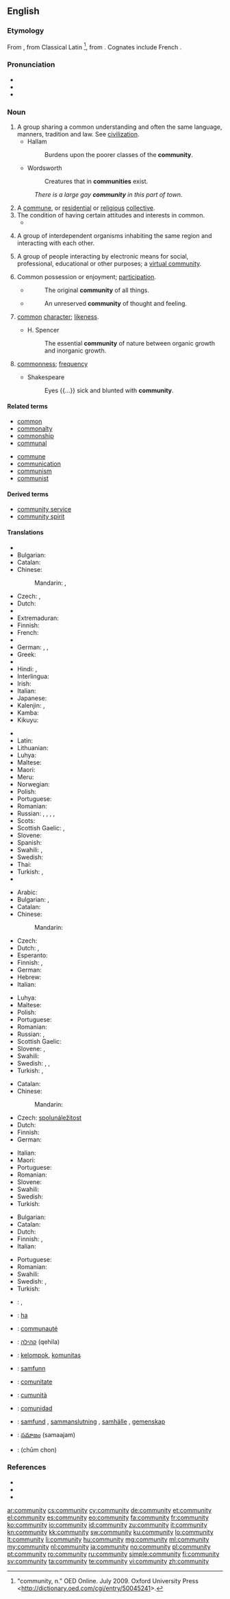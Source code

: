 {{wikipedia|dab=community (disambiguation)|community}}
==English==

===Etymology===
From {{etyl|fro|en}} {{term|lang=fro|communité}}, from Classical Latin {{term|lang=la|communitas}}<ref>"community, n." OED Online. July 2009. Oxford University Press <http://dictionary.oed.com/cgi/entry/50045241>.</ref>, from {{term|lang=la|communis|commūnis|common}}. Cognates include French {{term|communauté|lang=fr}}.

===Pronunciation===
* {{IPA|/k(ə)ˈmjunəti/|/k(ə)ˈmjunəɾi/}}
* {{audio|en-us-community.ogg|Audio (US)}}
* {{audio|en-ca-community.ogg|Audio (CA)}}

===Noun===
{{wikipedia}}
{{en-noun|communit|ies}}

# A group sharing a common understanding and often the same language, manners, tradition and law. See [[civilization]].
#* Hallam
#*: Burdens upon the poorer classes of the '''community'''.
#* Wordsworth
#*: Creatures that in '''communities''' exist.
#: ''There is a large gay '''community''' in this part of town.''
# A [[commune]], or [[residential]] or [[religious]] [[collective]].
# The condition of having certain attitudes and interests in common.
#*{{quote-magazine|date=2013-06-07|author={{w|Joseph Stiglitz}}
|volume=188|issue=26|page=19|magazine={{w|The Guardian Weekly}}
|title=[http://www.guardian.co.uk/commentisfree/2013/may/27/globalisation-is-about-taxes-too Globalisation is about taxes too]
|passage=It is time the international '''community''' faced the reality: we have an unmanageable, unfair, distortionary global tax regime. It is a tax system that is pivotal in creating the increasing inequality that marks most advanced countries today – with America standing out in the forefront and the UK not far behind.}}
# {{context|ecology|lang=en}} A group of interdependent organisms inhabiting the same region and interacting with each other.
# {{context|internet|lang=en}} A group of people interacting by electronic means for social, professional, educational or other purposes; a [[virtual community]].
# {{context|obsolete|lang=en}} Common possession or enjoyment; [[participation]].
#* {{w|John Locke}}
#*: The original '''community''' of all things.
#* {{w|Washington Irving}}
#*: An unreserved '''community''' of thought and feeling.
#: {{usex|a '''community''' of goods}}
# {{context|obsolete|lang=en}} [[common]] [[character]]; [[likeness]].
#* H. Spencer
#*: The essential '''community''' of nature between organic growth and inorganic growth.
# {{context|obsolete|lang=en}} [[commonness]]; [[frequency]]
#* Shakespeare
#*: Eyes {{...}} sick and blunted with '''community'''.

====Related terms====
{{rel-top}}
* [[common]]
* [[commonalty]]
* [[commonship]]
* [[communal]]
{{rel-mid}}
* [[commune]]
* [[communication]]
* [[communism]]
* [[communist]]
{{rel-bottom}}

====Derived terms====
* [[community service]]
* [[community spirit]]

====Translations====
{{trans-top|group of people sharing a common understanding}}
* {{trreq|ar}}
* Bulgarian: {{t+|bg|общество|n|tr=óbštestvo}}
* Catalan: {{t+|ca|comunitat|f}}
* Chinese:
*: Mandarin: {{t|cmn|社團|sc=Hani}}, {{t|cmn|社团|tr=shètuán|sc=Hani}}
* Czech: {{t+|cs|společenství|n}}, {{t-|cs|komunita|f}}
* Dutch: {{t+|nl|gemeenschap|f}}
* {{trreq|eo}}
* Extremaduran: {{tø|ext|comuniá|f}}
* Finnish: {{t+|fi|yhteisö}}
* French: {{t+|fr|communauté|f}}
* {{trreq|ka}}
* German: {{t+|de|Gemeinschaft|f}}, {{t+|de|Gesellschaft|f}}, {{t-|de|Community|f}} {{qualifier|internet}}
* Greek: {{t+|el|κοινότητα|f|tr=koinótita}}
* {{trreq|he}}
* Hindi: {{t-|hi|समुदाय|sc=Deva}}, {{t-|hi|समाज|sc=Deva}}
* Interlingua: {{t-|ia|communitate}}
* Irish: {{t-|ga|cumann|m}}
* Italian: {{t-|it|comunità|f}}
* Japanese: {{t-|ja|コミュニティ|tr=komyuniti|sc=Jpan}}
* Kalenjin: {{tø|kln|jamii}},  {{tø|kln|jamii}}
* Kamba: {{tø|kam|njamii}}
* Kikuyu: {{tø|ki|ado}}
{{trans-mid}}
* {{trreq|ko}}
* Latin: {{t-|la|communitas|f}}
* Lithuanian: {{t+|lt|bendruomenė|f}}
* Luhya: {{tø|luy|ejamii}}
* Maltese: {{t-|mt|komunità|f}}
* Maori: {{t-|mi|hapori}}
* Meru: {{tø|mer|banto}}
* Norwegian: {{t-|no|samfunn|n}}
* Polish: {{t+|pl|społeczność|f}}
* Portuguese: {{t+|pt|comunidade|f}}
* Romanian: {{t+|ro|comunitate|f}}
* Russian: {{t+|ru|сообщество|n|tr=soóbščestvo}}, {{t+|ru|общество|n|tr=óbščestvo}}, {{t+|ru|община|f|tr=obščína|sc=Cyrl}}, {{t+|ru|коммуна|f|tr=kommúna|sc=Cyrl}}, {{qualifier|neologism or slang}} {{t-|ru|комьюнити|f|tr=kom'júniti|sc=Cyrl}}
* Scots: {{tø|sco|commonty}}
* Scottish Gaelic: {{t-|gd|poball|m}}, {{t-|gd|coimhearsnachd|f}}
* Slovene: {{t+|sl|skupnost|f}}
* Spanish: {{t+|es|comunidad|f}}
* Swahili: {{t+|sw|jamii}},  {{t+|sw|jamaa}}
* Swedish: {{t+|sv|samhälle|n}}
* Thai: {{t-|th|ประชาคม|tr=bpràchaa kom|sc=Thai}}
* Turkish: {{t+|tr|cemiyet}}, {{qualifier|legal}} {{t+|tr|toplum}}
* {{trreq|vi}}
{{trans-bottom}}

{{trans-top|commune or residential/religious collective}}
* Arabic: {{t-|ar|ملّة|tr=milla}}
* Bulgarian: {{t+|bg|колония|f}},  {{t-|bg|комуна}}
* Catalan: {{t+|ca|comunitat|f}}
* Chinese:
*: Mandarin: {{t|cmn|社群|tr=shèqún|sc=Hani}}
* Czech: {{t-|cs|komunita|f}}
* Dutch: {{t+|nl|commune}}, {{t+|nl|gemeenschap|f}}
* Esperanto: {{t-|eo|komunumo}}
* Finnish: {{t+|fi|yhteisö}}, {{t+|fi|kommuuni}}
* German: {{t+|de|Gemeinde|f}}
* Hebrew: {{t-|he|קהילה|f}}
* Italian: {{t-|it|comunità|f}}
{{trans-mid}}
* Luhya: {{tø|luy|jamii}}
* Maltese: {{t-|mt|komunità|f}}
* Polish: {{t+|pl|wspólnota|f}}
* Portuguese: {{t+|pt|comunidade|f}}
* Romanian: {{t+|ro|comunitate|f}}
* Russian: {{t+|ru|сообщество|n|tr=soóbščestvo}}, {{t+|ru|коммуна|f|tr=kommúna|sc=Cyrl}}
* Scottish Gaelic: {{t-|gd|coimhearsnachd|f}}
* Slovene: {{t+|sl|skupnost|f}}, {{t+|sl|komuna|f}}
* Swahili: {{t+|sw|jamii}}
* Swedish: {{t+|sv|samfund|n}}, {{t+|sv|kollektiv|n}}, {{t-|sv|bostadskollektiv|n}}
* Turkish: {{t+|tr|cemaat}}, {{t+|tr|ümmet}}
{{trans-bottom}}

{{trans-top|condition of having certain attitudes and interests in common}}
* Catalan: {{t+|ca|comunitat|f}}
* Chinese:
*: Mandarin: {{t|cmn|社群|tr=shèqún|sc=Hani}}
* Czech: [[spolunáležitost]] {{f}}
* Dutch: {{t+|nl|gemeenschap|f}}
* Finnish: {{t+|fi|yhteisöllisyys}}
* German: {{t+|de|Gemeinschaft|f}}
{{trans-mid}}
* Italian: {{t-|it|comunanza|f}}
* Maori: {{t-|mi|hapori}}
* Portuguese: {{t+|pt|comunidade|f}}
* Romanian: {{t+|ro|comunitate|f}}
* Slovene: {{t+|sl|skupnost|f}}
* Swahili: {{t+|sw|jamii}}
* Swedish: {{t+|sv|gemenskap|c}}
* Turkish: {{t+|tr|topluluk}}
{{trans-bottom}}

{{trans-top|(ecology) group of interdependent organisms}}
* Bulgarian: {{t+|bg|колония}}
* Catalan: {{t+|ca|comunitat|f}}
* Dutch: {{t+|nl|gemeenschap|f}}
* Finnish: {{t+|fi|yhdyskunta}}, {{t+|fi|eliöyhteisö}}
* Italian: {{t-|it|comunità|f}}
{{trans-mid}}
* Portuguese: {{t+|pt|comunidade|f}}
* Romanian: {{t+|ro|comunitate|f}}
* Swahili: {{t+|sw|jamii}}
* Swedish: {{t+|sv|samhälle|n}}, {{t-|sv|organismsamhälle|n}}
* Turkish: {{t+|tr|topluluk}}
{{trans-bottom}}

{{checktrans-top}}
* {{ttbc|ar}}: {{Arab|[[جماعة]]}} {{f}}, {{Arab|[[جالية]]}} {{f}}
* {{ttbc|ee}}: [[ha]]
* {{ttbc|fr}}: [[communauté]] {{f}}
* {{ttbc|he}}: [[קהילה]] (qehila) {{f}}
* {{ttbc|id}}: [[kelompok]], [[komunitas]]
* {{ttbc|no}}: [[samfunn]] {{n}}
{{trans-mid}}
* {{ttbc|ro}}: [[comunitate]] {{f}}
* {{ttbc|scn}}: [[cumunità]] {{f}}
* {{ttbc|es}}: [[comunidad]] {{f}}
* {{ttbc|sv}}: [[samfund]] {{c}}, [[sammanslutning]] {{c}}, [[samhälle]] {{c}}, [[gemenskap]] {{c}}
* {{ttbc|te}}: [[సమాజం]] (samaajam)
* {{ttbc|th}}: {{Thai|[[ชุมชน]]}} (chūm chon)
{{trans-bottom}}

===References===
<references/>
* {{R:Webster 1913}}
* {{R:Century 1911}}
* {{R:OneLook}}

[[ar:community]]
[[cs:community]]
[[cy:community]]
[[de:community]]
[[et:community]]
[[el:community]]
[[es:community]]
[[eo:community]]
[[fa:community]]
[[fr:community]]
[[ko:community]]
[[io:community]]
[[id:community]]
[[zu:community]]
[[it:community]]
[[kn:community]]
[[kk:community]]
[[sw:community]]
[[ku:community]]
[[lo:community]]
[[lt:community]]
[[li:community]]
[[hu:community]]
[[mg:community]]
[[ml:community]]
[[my:community]]
[[nl:community]]
[[ja:community]]
[[no:community]]
[[pl:community]]
[[pt:community]]
[[ro:community]]
[[ru:community]]
[[simple:community]]
[[fi:community]]
[[sv:community]]
[[ta:community]]
[[te:community]]
[[vi:community]]
[[zh:community]]